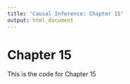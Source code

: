 ```yaml
---
title: 'Causal Inference: Chapter 15'
output: html_document
---
```


# Chapter 15

This is the code for Chapter 15